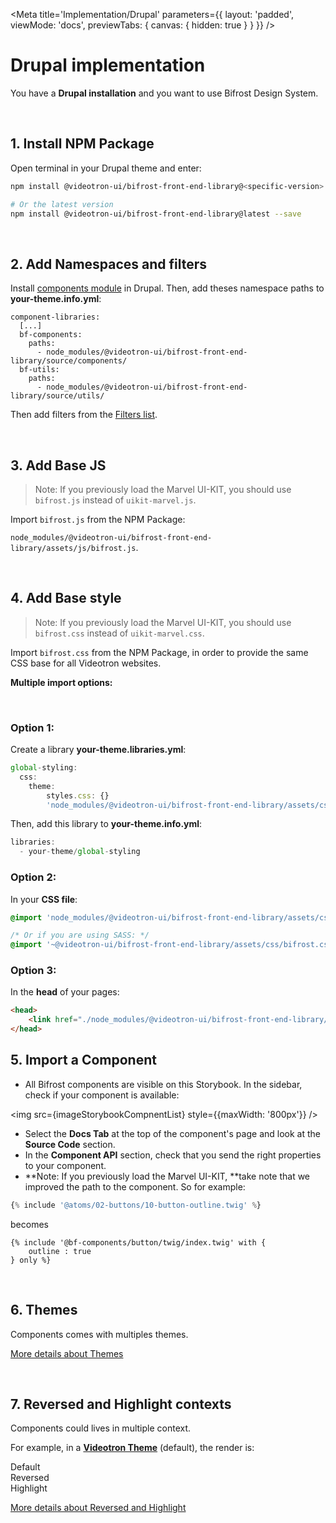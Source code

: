 
<Meta
    title='Implementation/Drupal'
    parameters={{
        layout: 'padded',
        viewMode: 'docs',
        previewTabs: { canvas: { hidden: true } }
    }}
/>

# Drupal implementation
You have a **Drupal installation** and you want to use Bifrost Design System.

<br/>

## 1. Install NPM Package
Open terminal in your Drupal theme and enter:

```bash
npm install @videotron-ui/bifrost-front-end-library@<specific-version> --save

# Or the latest version
npm install @videotron-ui/bifrost-front-end-library@latest --save
```
<br />

## 2. Add Namespaces and filters
Install [components module](https://www.drupal.org/project/components) in Drupal.
Then, add theses namespace paths to **your-theme.info.yml**:
```
component-libraries:
  [...]
  bf-components:
    paths:
      - node_modules/@videotron-ui/bifrost-front-end-library/source/components/
  bf-utils:
    paths:
      - node_modules/@videotron-ui/bifrost-front-end-library/source/utils/
```

Then add filters from the [Filters list](?path=/docs/implementation-drupal-filters--page).

<br />

## 3. Add Base JS

> Note: If you previously load the Marvel UI-KIT, you should use `bifrost.js` instead of `uikit-marvel.js`.

Import `bifrost.js` from the NPM Package:

`node_modules/@videotron-ui/bifrost-front-end-library/assets/js/bifrost.js`.

<br />

## 4. Add Base style

> Note: If you previously load the Marvel UI-KIT, you should use `bifrost.css` instead of `uikit-marvel.css`.

Import `bifrost.css` from the NPM Package, in order to provide the same CSS base for all Videotron websites.

**Multiple import options:**

<br/>

### Option 1:
Create a library **your-theme.libraries.yml**:
```js
global-styling:
  css:
    theme:
        styles.css: {}
        'node_modules/@videotron-ui/bifrost-front-end-library/assets/css/bifrost.css': {}
```

Then, add this library to **your-theme.info.yml**:
```js
libraries:
  - your-theme/global-styling
```

### Option 2:
In your **CSS file**:
```css
@import 'node_modules/@videotron-ui/bifrost-front-end-library/assets/css/bifrost.css';

/* Or if you are using SASS: */
@import '~@videotron-ui/bifrost-front-end-library/assets/css/bifrost.css';
```

### Option 3:
In the **head** of your pages:
```html
<head>
    <link href="./node_modules/@videotron-ui/bifrost-front-end-library/assets/css/bifrost.css" rel='stylesheet' />
</head>
```

## 5. Import a Component
- All Bifrost components are visible on this Storybook. In the sidebar, check if your component is available:

<img src={imageStorybookCompnentList} style={{maxWidth: '800px'}} />

- Select the **Docs Tab** at the top of the component's page and look at the **Source Code** section.
- In the **Component API** section, check that you send the right properties to your component.
- **Note: If you previously load the Marvel UI-KIT, **take note that we improved the path to the component. So for example:
```jsx
{% include '@atoms/02-buttons/10-button-outline.twig' %}
```
becomes
```
{% include '@bf-components/button/twig/index.twig' with {
    outline : true
} only %}
```

<br />

## 6. Themes
Components comes with multiples themes.

[More details about Themes](?path=/docs/implementation-theme--page)

<br />

## 7. Reversed and Highlight contexts
Components could lives in multiple context.

For example, in a [**Videotron Theme**](?path=/docs/implementation-theme--page) (default), the render is:

<div class='d-flex border bf-border-color-tertiary'>
    <div class='bf-color-bg-ground px-4 py-2' style={{ flex: 1 }}>
        Default
    </div>
    <div class='bf-color-bg-ground reversed px-4 py-2' style={{ flex: 1 }}>
        Reversed
    </div>
    <div class='bf-color-bg-highlight px-4 py-2' style={{ flex: 1 }}>
        Highlight
    </div>
</div>

[More details about Reversed and Highlight](?path=/docs/implementation-reversed-highlight--page)